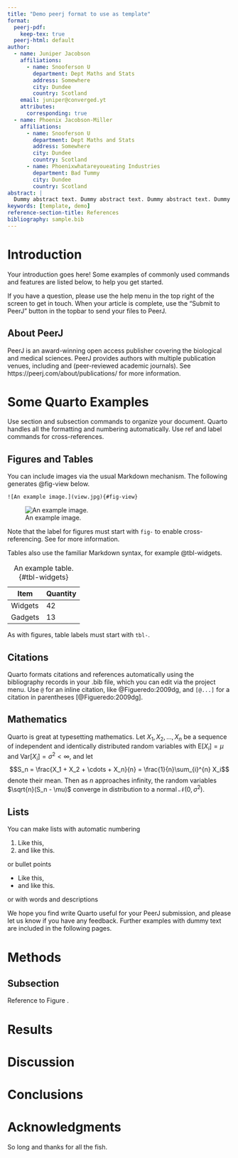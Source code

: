 ```yaml
---
title: "Demo peerj format to use as template"
format:
  peerj-pdf:
    keep-tex: true
  peerj-html: default
author:
  - name: Juniper Jacobson
    affiliations:
      - name: Snooferson U
        department: Dept Maths and Stats
        address: Somewhere
        city: Dundee
        country: Scotland
    email: juniper@converged.yt
    attributes:
      corresponding: true
  - name: Phoenix Jacobson-Miller
    affiliations:
      - name: Snooferson U
        department: Dept Maths and Stats
        address: Somewhere
        city: Dundee
        country: Scotland
      - name: Phoenixwhatareyoueating Industries
        department: Bad Tummy
        city: Dundee
        country: Scotland
abstract: |
  Dummy abstract text. Dummy abstract text. Dummy abstract text. Dummy abstract text. Dummy abstract text. Dummy abstract text. Dummy abstract text. Dummy abstract text. Dummy abstract text. Dummy abstract text. Dummy abstract text.
keywords: [template, demo]
reference-section-title: References
bibliography: sample.bib
---
```

# Introduction

Your introduction goes here! Some examples of commonly used commands and features are listed below, to help you get started.

If you have a question, please use the help menu in the top right of the screen to get in touch. When your article is complete, use the "Submit to PeerJ" button in the topbar to send your files to PeerJ.

## About PeerJ

PeerJ is an award-winning open access publisher covering the biological and medical sciences.  PeerJ provides authors with multiple publication venues, including \textit{PeerJ} and \textit{PeerJ Computer Science} (peer-reviewed academic journals). See https://peerj.com/about/publications/ for more information.

# Some Quarto Examples
\label{sec:examples}

Use section and subsection commands to organize your document. Quarto handles all the formatting and numbering automatically. Use ref and label commands for cross-references.

## Figures and Tables

You can include images via the usual Markdown mechanism. The following generates @fig-view below.

```
![An example image.](view.jpg){#fig-view}
```

![An example image.](view.jpg){#fig-view}

Note that the label for figures must start with `fig-` to enable cross-referencing. See \url{https://quarto.org/docs/authoring/figures.html} for more information.

Tables also use the familiar Markdown syntax, for example @tbl-widgets.


| Item    |  Quantity |
|---------|:----------|
| Widgets |    42     |
| Gadgets |    13     |

: An example table. {#tbl-widgets}


As with figures, table labels must start with `tbl-`.

## Citations

Quarto formats citations and references automatically using the bibliography records in your .bib file, which you can edit via the project menu. Use `@` for an inline citation, like @Figueredo:2009dg, and `[@...]` for a citation in parentheses [@Figueredo:2009dg].

## Mathematics

Quarto is great at typesetting mathematics. Let $X_1, X_2, \ldots, X_n$ be a sequence of independent and identically distributed random variables with $\text{E}[X_i] = \mu$ and $\text{Var}[X_i] = \sigma^2 < \infty$, and let
$$S_n = \frac{X_1 + X_2 + \cdots + X_n}{n}
      = \frac{1}{n}\sum_{i}^{n} X_i$$
denote their mean. Then as $n$ approaches infinity, the random variables $\sqrt{n}(S_n - \mu)$ converge in distribution to a normal $\mathcal{N}(0, \sigma^2)$.

## Lists

You can make lists with automatic numbering \dots

1. Like this,
2. and like this.

\dots or bullet points \dots

- Like this,
- and like this.

\dots or with words and descriptions \dots
\begin{description}
\item[Word] Definition
\item[Concept] Explanation
\item[Idea] Text
\end{description}

We hope you find write Quarto useful for your PeerJ submission, and please let us know if you have any feedback. Further examples with dummy text are included in the following pages.

# Methods

\lipsum[4] % Dummy text

\begin{equation}
\cos^3 \theta =\frac{1}{4}\cos\theta+\frac{3}{4}\cos 3\theta
\label{eq:refname2}
\end{equation}

\lipsum[5] % Dummy text

## Subsection

\lipsum[9] % Dummy text

\begin{figure}[ht]\centering
\includegraphics[width=\linewidth]{results}
\caption{In-text Picture}
\label{fig:results}
\end{figure}

Reference to Figure \ref{fig:results}.

# Results

\lipsum[2] % Dummy text

# Discussion

\lipsum[2] % Dummy text


# Conclusions

\lipsum[10] % Dummy text


# Acknowledgments

So long and thanks for all the fish.

